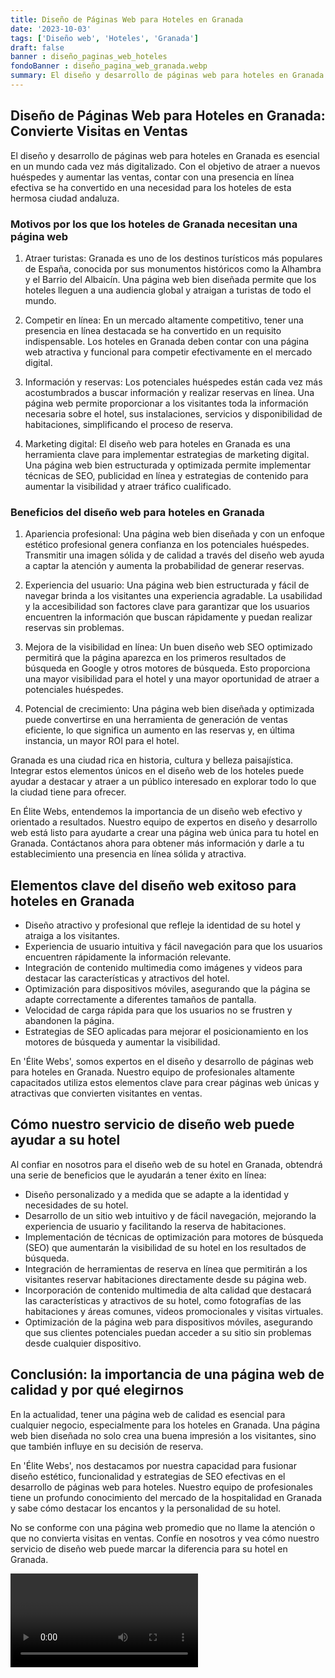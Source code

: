 ```yaml
---
title: Diseño de Páginas Web para Hoteles en Granada
date: '2023-10-03'
tags: ['Diseño web', 'Hoteles', 'Granada']
draft: false
banner : diseño_paginas_web_hoteles
fondoBanner : diseño_pagina_web_granada.webp
summary: El diseño y desarrollo de páginas web para hoteles en Granada es esencial en un mundo cada vez más digitalizado. Con el objetivo de atraer a nuevos huéspedes y aumentar las ventas, contar con una presencia en línea efectiva se ha convertido en una necesidad para los hoteles de esta hermosa ciudad andaluza.
---
```


## Diseño de Páginas Web para Hoteles en Granada: Convierte Visitas en Ventas

El diseño y desarrollo de páginas web para hoteles en Granada es esencial en un mundo cada vez más digitalizado. Con el objetivo de atraer a nuevos huéspedes y aumentar las ventas, contar con una presencia en línea efectiva se ha convertido en una necesidad para los hoteles de esta hermosa ciudad andaluza.

### Motivos por los que los hoteles de Granada necesitan una página web

1. Atraer turistas: Granada es uno de los destinos turísticos más populares de España, conocida por sus monumentos históricos como la Alhambra y el Barrio del Albaicín. Una página web bien diseñada permite que los hoteles lleguen a una audiencia global y atraigan a turistas de todo el mundo.

2. Competir en línea: En un mercado altamente competitivo, tener una presencia en línea destacada se ha convertido en un requisito indispensable. Los hoteles en Granada deben contar con una página web atractiva y funcional para competir efectivamente en el mercado digital.

3. Información y reservas: Los potenciales huéspedes están cada vez más acostumbrados a buscar información y realizar reservas en línea. Una página web permite proporcionar a los visitantes toda la información necesaria sobre el hotel, sus instalaciones, servicios y disponibilidad de habitaciones, simplificando el proceso de reserva.

4. Marketing digital: El diseño web para hoteles en Granada es una herramienta clave para implementar estrategias de marketing digital. Una página web bien estructurada y optimizada permite implementar técnicas de SEO, publicidad en línea y estrategias de contenido para aumentar la visibilidad y atraer tráfico cualificado.

### Beneficios del diseño web para hoteles en Granada

1. Apariencia profesional: Una página web bien diseñada y con un enfoque estético profesional genera confianza en los potenciales huéspedes. Transmitir una imagen sólida y de calidad a través del diseño web ayuda a captar la atención y aumenta la probabilidad de generar reservas.

2. Experiencia del usuario: Una página web bien estructurada y fácil de navegar brinda a los visitantes una experiencia agradable. La usabilidad y la accesibilidad son factores clave para garantizar que los usuarios encuentren la información que buscan rápidamente y puedan realizar reservas sin problemas.

3. Mejora de la visibilidad en línea: Un buen diseño web SEO optimizado permitirá que la página aparezca en los primeros resultados de búsqueda en Google y otros motores de búsqueda. Esto proporciona una mayor visibilidad para el hotel y una mayor oportunidad de atraer a potenciales huéspedes.

4. Potencial de crecimiento: Una página web bien diseñada y optimizada puede convertirse en una herramienta de generación de ventas eficiente, lo que significa un aumento en las reservas y, en última instancia, un mayor ROI para el hotel.

Granada es una ciudad rica en historia, cultura y belleza paisajística. Integrar estos elementos únicos en el diseño web de los hoteles puede ayudar a destacar y atraer a un público interesado en explorar todo lo que la ciudad tiene para ofrecer.

En Élite Webs, entendemos la importancia de un diseño web efectivo y orientado a resultados. Nuestro equipo de expertos en diseño y desarrollo web está listo para ayudarte a crear una página web única para tu hotel en Granada. Contáctanos ahora para obtener más información y darle a tu establecimiento una presencia en línea sólida y atractiva.

<GifSeo />

<Cta />

## Elementos clave del diseño web exitoso para hoteles en Granada

- Diseño atractivo y profesional que refleje la identidad de su hotel y atraiga a los visitantes.
- Experiencia de usuario intuitiva y fácil navegación para que los usuarios encuentren rápidamente la información relevante.
- Integración de contenido multimedia como imágenes y videos para destacar las características y atractivos del hotel.
- Optimización para dispositivos móviles, asegurando que la página se adapte correctamente a diferentes tamaños de pantalla.
- Velocidad de carga rápida para que los usuarios no se frustren y abandonen la página.
- Estrategias de SEO aplicadas para mejorar el posicionamiento en los motores de búsqueda y aumentar la visibilidad.

En 'Élite Webs', somos expertos en el diseño y desarrollo de páginas web para hoteles en Granada. Nuestro equipo de profesionales altamente capacitados utiliza estos elementos clave para crear páginas web únicas y atractivas que convierten visitantes en ventas.

## Cómo nuestro servicio de diseño web puede ayudar a su hotel

Al confiar en nosotros para el diseño web de su hotel en Granada, obtendrá una serie de beneficios que le ayudarán a tener éxito en línea:

- Diseño personalizado y a medida que se adapte a la identidad y necesidades de su hotel.
- Desarrollo de un sitio web intuitivo y de fácil navegación, mejorando la experiencia de usuario y facilitando la reserva de habitaciones.
- Implementación de técnicas de optimización para motores de búsqueda (SEO) que aumentarán la visibilidad de su hotel en los resultados de búsqueda.
- Integración de herramientas de reserva en línea que permitirán a los visitantes reservar habitaciones directamente desde su página web.
- Incorporación de contenido multimedia de alta calidad que destacará las características y atractivos de su hotel, como fotografías de las habitaciones y áreas comunes, videos promocionales y visitas virtuales.
- Optimización de la página web para dispositivos móviles, asegurando que sus clientes potenciales puedan acceder a su sitio sin problemas desde cualquier dispositivo.

## Conclusión: la importancia de una página web de calidad y por qué elegirnos

En la actualidad, tener una página web de calidad es esencial para cualquier negocio, especialmente para los hoteles en Granada. Una página web bien diseñada no solo crea una buena impresión a los visitantes, sino que también influye en su decisión de reserva.

En 'Élite Webs', nos destacamos por nuestra capacidad para fusionar diseño estético, funcionalidad y estrategias de SEO efectivas en el desarrollo de páginas web para hoteles. Nuestro equipo de profesionales tiene un profundo conocimiento del mercado de la hospitalidad en Granada y sabe cómo destacar los encantos y la personalidad de su hotel.

No se conforme con una página web promedio que no llame la atención o que no convierta visitas en ventas. Confíe en nosotros y vea cómo nuestro servicio de diseño web puede marcar la diferencia para su hotel en Granada.

<Video />

<CtaBot job='Hoteles' city='Granada'/>

<Gmaps query='Granada+españa+maps' />